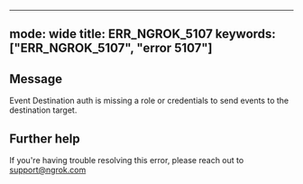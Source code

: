 
---
mode: wide
title: ERR_NGROK_5107
keywords: ["ERR_NGROK_5107", "error 5107"]
---

## Message
Event Destination auth is missing a role or credentials to send events to the destination target.




## Further help
If you're having trouble resolving this error, please reach out to [support@ngrok.com](mailto:support@ngrok.com?subject=Help%20with%20ERR_NGROK_5107)

